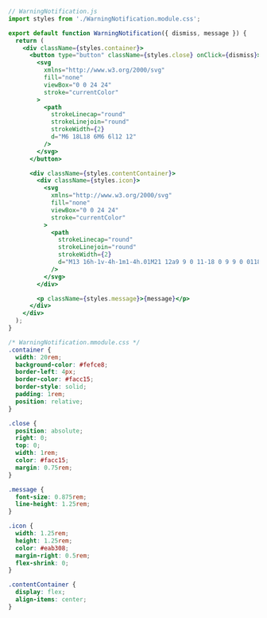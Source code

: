 ```jsx
// WarningNotification.js
import styles from './WarningNotification.module.css';

export default function WarningNotification({ dismiss, message }) {
  return (
    <div className={styles.container}>
      <button type="button" className={styles.close} onClick={dismiss}>
        <svg
          xmlns="http://www.w3.org/2000/svg"
          fill="none"
          viewBox="0 0 24 24"
          stroke="currentColor"
        >
          <path
            strokeLinecap="round"
            strokeLinejoin="round"
            strokeWidth={2}
            d="M6 18L18 6M6 6l12 12"
          />
        </svg>
      </button>

      <div className={styles.contentContainer}>
        <div className={styles.icon}>
          <svg
            xmlns="http://www.w3.org/2000/svg"
            fill="none"
            viewBox="0 0 24 24"
            stroke="currentColor"
          >
            <path
              strokeLinecap="round"
              strokeLinejoin="round"
              strokeWidth={2}
              d="M13 16h-1v-4h-1m1-4h.01M21 12a9 9 0 11-18 0 9 9 0 0118 0z"
            />
          </svg>
        </div>

        <p className={styles.message}>{message}</p>
      </div>
    </div>
  );
}
```

```css
/* WarningNotification.mmodule.css */
.container {
  width: 20rem;
  background-color: #fefce8;
  border-left: 4px;
  border-color: #facc15;
  border-style: solid;
  padding: 1rem;
  position: relative;
}

.close {
  position: absolute;
  right: 0;
  top: 0;
  width: 1rem;
  color: #facc15;
  margin: 0.75rem;
}

.message {
  font-size: 0.875rem;
  line-height: 1.25rem;
}

.icon {
  width: 1.25rem;
  height: 1.25rem;
  color: #eab308;
  margin-right: 0.5rem;
  flex-shrink: 0;
}

.contentContainer {
  display: flex;
  align-items: center;
}
```
